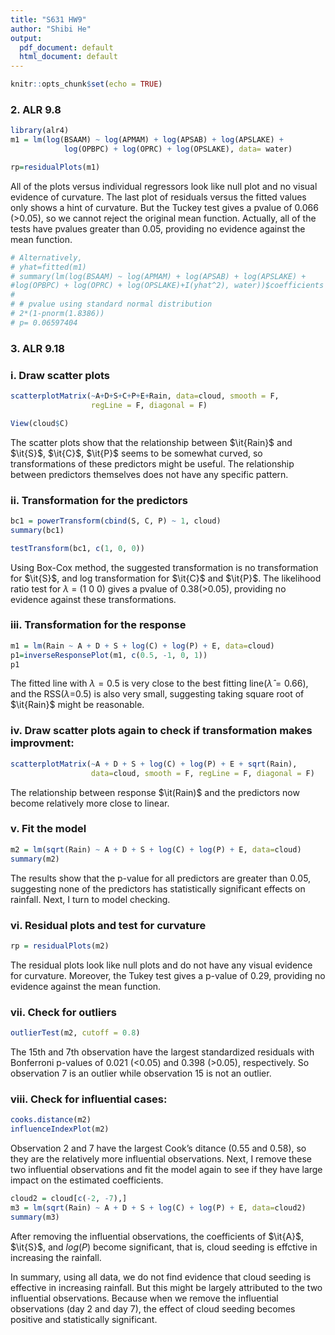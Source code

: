 ```yaml
---
title: "S631 HW9"
author: "Shibi He"
output:
  pdf_document: default
  html_document: default
---
```


```r
knitr::opts_chunk$set(echo = TRUE)
```




### 2. ALR 9.8 
```r
library(alr4)
m1 = lm(log(BSAAM) ~ log(APMAM) + log(APSAB) + log(APSLAKE) + 
            log(OPBPC) + log(OPRC) + log(OPSLAKE), data= water)

rp=residualPlots(m1)
```

All of the plots versus individual regressors look like null plot and no visual evidence of curvature. The last plot of residuals versus the fitted values only shows a hint of curvature. But the Tuckey test gives a pvalue of 0.066 (>0.05), so we cannot reject the original mean function. Actually, all of the tests have pvalues greater than 0.05, providing no evidence against the mean function. 




```r
# Alternatively,
# yhat=fitted(m1)
# summary(lm(log(BSAAM) ~ log(APMAM) + log(APSAB) + log(APSLAKE) + 
#log(OPBPC) + log(OPRC) + log(OPSLAKE)+I(yhat^2), water))$coefficients
# 
# # pvalue using standard normal distribution
# 2*(1-pnorm(1.8386))
# p= 0.06597404
```



### 3. ALR 9.18 


### i. Draw scatter plots
```r
scatterplotMatrix(~A+D+S+C+P+E+Rain, data=cloud, smooth = F,
                  regLine = F, diagonal = F)

View(cloud$C)
```


The scatter plots show that the relationship between $\it{Rain}$ and $\it{S}$, $\it{C}$, $\it{P}$ seems to be somewhat curved, so transformations of these predictors might be useful. The relationship between predictors themselves does not have any specific pattern. 



### ii. Transformation for the predictors
```r
bc1 = powerTransform(cbind(S, C, P) ~ 1, cloud)
summary(bc1)

testTransform(bc1, c(1, 0, 0))
```


Using Box-Cox method, the suggested transformation is no transformation for $\it{S}$, and log transformation for $\it{C}$ and $\it{P}$. The likelihood ratio test for $\lambda$ = (1 0 0) gives a pvalue of 0.38(>0.05), providing no evidence against these transformations. 


### iii. Transformation for the response
```r
m1 = lm(Rain ~ A + D + S + log(C) + log(P) + E, data=cloud)
p1=inverseResponsePlot(m1, c(0.5, -1, 0, 1))
p1
```

The fitted line with $\lambda=0.5$ is very close to the best fitting line($\hat{\lambda}=0.66$), and the RSS($\lambda$=0.5) is also very small, suggesting taking square root of $\it{Rain}$ might be reasonable. 


### iv. Draw scatter plots again to check if transformation makes improvment:
```r
scatterplotMatrix(~A + D + S + log(C) + log(P) + E + sqrt(Rain), 
                  data=cloud, smooth = F, regLine = F, diagonal = F)
```

The relationship between response $\it(Rain)$ and the predictors now become relatively more close to linear. 




### v. Fit the model
```r
m2 = lm(sqrt(Rain) ~ A + D + S + log(C) + log(P) + E, data=cloud)
summary(m2)
```

The results show that the p-value for all predictors are greater than 0.05, suggesting none of the predictors has statistically significant effects on rainfall. Next, I turn to model checking. 


### vi. Residual plots and test for curvature
```r
rp = residualPlots(m2)
```

The residual plots look like null plots and do not have any visual evidence for curvature. Moreover, the Tukey test gives a p-value of 0.29, providing no evidence against the mean function. 


### vii. Check for outliers
```r
outlierTest(m2, cutoff = 0.8)
```


The 15th and 7th observation have the largest standardized residuals with Bonferroni p-values of 0.021 (<0.05) and 0.398 (>0.05), respectively. So observation 7 is an outlier while observation 15 is not an outlier. 


### viii. Check for influential cases:
```r
cooks.distance(m2)
influenceIndexPlot(m2)
```


Observation 2 and 7 have the largest Cook's ditance (0.55 and 0.58), so they are the relatively more influential observations. Next, I remove these two influential observations and fit the model again to see if they have large impact on the estimated coefficients. 


```r
cloud2 = cloud[c(-2, -7),]
m3 = lm(sqrt(Rain) ~ A + D + S + log(C) + log(P) + E, data=cloud2)
summary(m3)
```


After removing the influential observations, the coefficients of $\it{A}$, $\it{S}$, and $log(P)$ become significant, that is, cloud seeding is effctive in increasing the rainfall.  

In summary, using all data, we do not find evidence that cloud seeding is effective in increasing rainfall. But this might be largely attributed to the two influential observations. Because when we remove the influential observations (day 2 and day 7), the effect of cloud seeding becomes positive and statistically significant. 





